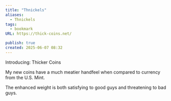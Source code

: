 ```yaml
---
title: "Thnickels"
aliases:
  - Thnickels
tags:
  - bookmark
URL: https://thick-coins.net/

publish: true
created: 2025-06-07 08:32
---
```




Introducing: Thicker Coins

My new coins have a much meatier handfeel when compared to currency from the U.S. Mint.

The enhanced weight is both satisfying to good guys and threatening to bad guys.